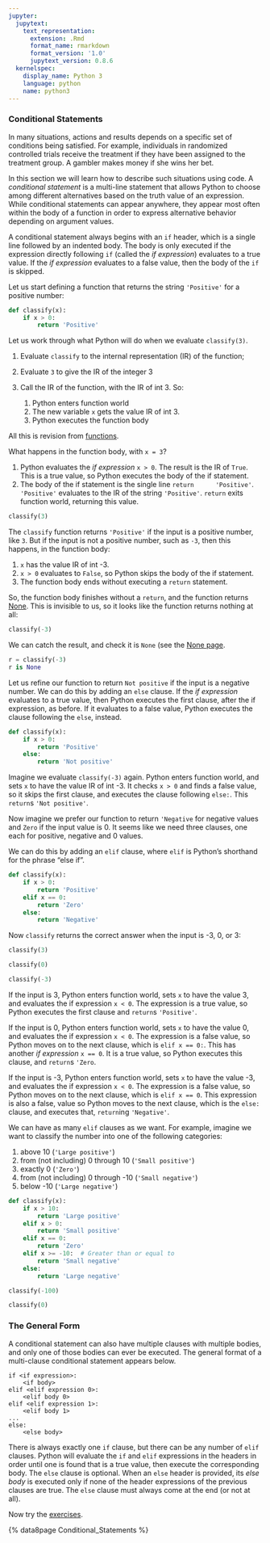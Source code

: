 ```yaml
---
jupyter:
  jupytext:
    text_representation:
      extension: .Rmd
      format_name: rmarkdown
      format_version: '1.0'
      jupytext_version: 0.8.6
  kernelspec:
    display_name: Python 3
    language: python
    name: python3
---
```


### Conditional Statements ###

In many situations, actions and results depends on a specific set of
conditions being satisfied. For example, individuals in randomized
controlled trials receive the treatment if they have been assigned to
the treatment group. A gambler makes money if she wins her bet. 

In this section we will learn how to describe such situations using
code. A *conditional statement* is a multi-line statement that allows
Python to choose among different alternatives based on the truth value
of an expression. While conditional statements can appear anywhere,
they appear most often within the body of a function in order to
express alternative behavior depending on argument values.

A conditional statement always begins with an `if` header, which is a single line followed by an indented body. The body is only executed if the expression directly following `if` (called the *if expression*) evaluates to a true value. If the *if expression* evaluates to a false value, then the body of the `if` is skipped.

Let us start defining a function that returns the string `'Positive'`  for a positive number:

```python
def classify(x):
    if x > 0:
        return 'Positive'
```

Let us work through what Python will do when we evaluate `classify(3)`.

1.  Evaluate `classify` to the internal representation (IR) of the
    function;
1.  Evaluate `3` to give the IR of the integer 3
1.  Call the IR of the function, with the IR of int 3. So:

    1. Python enters function world
    1. The new variable `x` gets the value IR of int 3.
    1. Python executes the function body

All this is revision from [functions](functions).

What happens in the function body, with `x = 3`?

1.   Python evaluates the *if expression* `x > 0`.  The result is the
     IR of `True`.  This is a true value, so Python executes the body
     of the if statement.
1.   The body of the if statement is the single line `return
     'Positive'`.  `'Positive'` evaluates to the IR of the string
     `'Positive'`.  `return` exits function world, returning this
     value.

```python
classify(3)
```

The `classify` function returns `'Positive'` if the input is a
positive number, like `3`. But if the input is not a positive number,
such as `-3`, then this happens, in the function body:

1. `x` has the value IR of int -3.
1. `x > 0` evaluates to `False`, so Python skips the body of the if
   statement.
1. The function body ends without executing a `return` statement.

So, the function body finishes without a `return`, and the function
returns [None](none).  This is invisible to us, so it looks like the
function returns nothing at all:

```python
classify(-3)
```

We can catch the result, and check it is `None` (see the [None
page](none).

```python
r = classify(-3)
r is None
```

Let us refine our function to return `Not positive` if the input is a
negative number. We can do this by adding an `else` clause.  If the *if
expression* evaluates to a true value, then Python executes the first
clause, after the if expression, as before.  If it evaluates to a false value, Python executes the clause following the `else`, instead.

```python
def classify(x):
    if x > 0:
        return 'Positive'
    else:
        return 'Not positive'
```

Imagine we evaluate `classify(-3)` again.  Python enters function world, and sets `x` to have the value IR of int -3.  It checks `x > 0` and finds a false value, so it skips the first clause, and executes the clause following `else:`.  This `return`s `'Not positive'`.

Now imagine we prefer our function to return `'Negative` for negative values and `Zero` if the input value is 0.  It seems like we need three clauses, one each for positive, negative and 0 values.

We can do this by adding an `elif` clause, where `elif` is Python's
shorthand for the phrase "else if".

```python
def classify(x):
    if x > 0:
        return 'Positive'
    elif x == 0:
        return 'Zero'
    else:
        return 'Negative'
```

Now `classify` returns the correct answer when the input is -3, 0, or 3:

```python
classify(3)
```

```python
classify(0)
```

```python
classify(-3)
```

If the input is 3, Python enters function world, sets `x` to have the value 3, and evaluates the if expression `x < 0`.  The expression is a true value, so Python executes the first clause and `return`s `'Positive'`.

If the input is 0, Python enters function world, sets `x` to have the value 0, and evaluates the if expression `x < 0`.  The expression is a false value, so Python moves on to the next clause, which is `elif x == 0:`. This has another *if expression* `x == 0`.  It is a true value, so Python executes this clause, and `return`s `'Zero`.

If the input is -3, Python enters function world, sets `x` to have the value -3, and evaluates the if expression `x < 0`.  The expression is a false value, so Python moves on to the next clause, which is `elif x == 0`. This expression is also a false, value so Python moves to the next clause, which is the `else:` clause, and executes that, `return`ing `'Negative'`.

We can have as many `elif` clauses as we want.  For example, imagine we
want to classify the number into one of the following categories:

1. above 10 (`'Large positive'`)
1. from (not including) 0 through 10 (`'Small positive'`)
1. exactly 0 (`'Zero'`)
1. from (not including) 0 through -10 (`'Small negative'`)
1. below -10 (`'Large negative'`)


```python
def classify(x):
    if x > 10:
        return 'Large positive'
    elif x > 0:
        return 'Small positive'
    elif x == 0:
        return 'Zero'
    elif x >= -10:  # Greater than or equal to
        return 'Small negative'
    else:
        return 'Large negative'
```

```python
classify(-100)
```

```python
classify(0)
```

### The General Form ###

A conditional statement can also have multiple clauses with multiple bodies, and only one of those bodies can ever be executed. The general format of a multi-clause conditional statement appears below.

    if <if expression>:
        <if body>
    elif <elif expression 0>:
        <elif body 0>
    elif <elif expression 1>:
        <elif body 1>
    ...
    else:
        <else body>

There is always exactly one `if` clause, but there can be any number of
`elif` clauses. Python will evaluate the `if` and `elif` expressions in
the headers in order until one is found that is a true value, then
execute the corresponding body. The `else` clause is optional. When an
`else` header is provided, its *else body* is executed only if none of
the header expressions of the previous clauses are true. The `else`
clause must always come at the end (or not at all).

Now try the [exercises](../exercises/conditional_statements_exercises).

{% data8page Conditional_Statements %}
